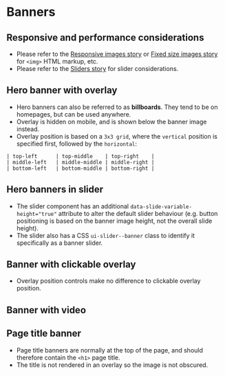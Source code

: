
# Banners

## Responsive and performance considerations
- Please refer to the [Responsive images story](/story/ui-components-images--responsive-image) or [Fixed size images story](/story/ui-components-images--fixed-size-image) for `<img>` HTML markup, etc.
- Please refer to the [Sliders story](/story/ui-components-slider-or-carousel--slider) for slider considerations.

## Hero banner with overlay
- Hero banners can also be referred to as **billboards**. They tend to be on homepages, but can be used anywhere.
- Overlay is hidden on mobile, and is shown below the banner image instead.
- Overlay position is based on a `3x3 grid`, where the `vertical` position is specified first, followed by the `horizontal`:

```
| top-left      | top-middle    | top-right    |
| middle-left   | middle-middle | middle-right |
| bottom-left   | bottom-middle | bottom-right |
```

<Preview>
    <Story id="ui-components-banners--hero-banner" />
</Preview>

## Hero banners in slider
- The slider component has an additional `data-slide-variable-height="true"` attribute to alter the default slider behaviour (e.g. button positioning is based on the banner image height, not the overall slide height).
- The slider also has a CSS `ui-slider--banner` class to identify it specifically as a banner slider.

<Preview>
    <Story id="ui-components-banners--banner-slider" />
</Preview>

## Banner with clickable overlay
- Overlay position controls make no difference to clickable overlay position.

<Preview>
    <Story id="ui-components-banners--banner-overlay-clickable" />
</Preview>

## Banner with video
<Preview>
    <Story id="ui-components-banners--banner-video" />
</Preview>

## Page title banner
- Page title banners are normally at the top of the page, and should therefore contain the `<h1>` page title.
- The title is not rendered in an overlay so the image is not obscured.

<Preview>
    <Story id="ui-components-banners--banner-page-title" />
</Preview>
